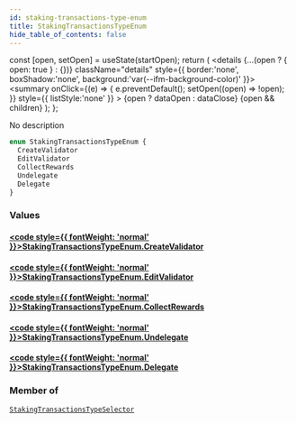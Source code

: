 ```yaml
---
id: staking-transactions-type-enum
title: StakingTransactionsTypeEnum
hide_table_of_contents: false
---
```







  const [open, setOpen] = useState(startOpen);
  return (
    <details {...(open ? { open: true } : {})} className="details" style={{ border:'none', boxShadow:'none', background:'var(--ifm-background-color)' }}>
      <summary
        onClick={(e) => {
          e.preventDefault();
          setOpen((open) => !open);
        }}
        style={{ listStyle:'none' }}
      >
      {open ? dataOpen : dataClose}
      </summary>
      {open && children}
    </details>
  );
};








No description


```graphql
enum StakingTransactionsTypeEnum {
  CreateValidator
  EditValidator
  CollectRewards
  Undelegate
  Delegate
}
```




### Values

#### [<code style={{ fontWeight: 'normal' }}>StakingTransactionsTypeEnum.<b>CreateValidator</b></code>](#)  
> 
> 
> 
> 

#### [<code style={{ fontWeight: 'normal' }}>StakingTransactionsTypeEnum.<b>EditValidator</b></code>](#)  
> 
> 
> 
> 

#### [<code style={{ fontWeight: 'normal' }}>StakingTransactionsTypeEnum.<b>CollectRewards</b></code>](#)  
> 
> 
> 
> 

#### [<code style={{ fontWeight: 'normal' }}>StakingTransactionsTypeEnum.<b>Undelegate</b></code>](#)  
> 
> 
> 
> 

#### [<code style={{ fontWeight: 'normal' }}>StakingTransactionsTypeEnum.<b>Delegate</b></code>](#)  
> 
> 
> 
> 



### Member of

[`StakingTransactionsTypeSelector`](/docs/graphql-reference/inputs/staking-transactions-type-selector)  <Badge class="secondary" text="input"/>

